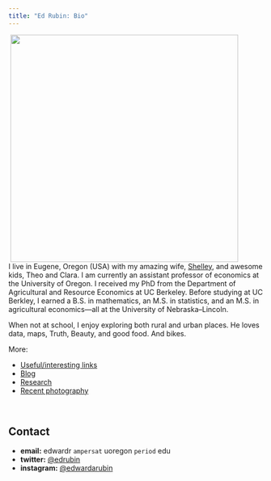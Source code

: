 ```yaml
---
title: "Ed Rubin: Bio"
---
```


<img align="right" src="Photos/kidsRedwoods.jpg" width = "450" HSPACE = "50">

<br>

I live in Eugene, Oregon (USA) with my amazing wife, [Shelley](http://yourwritinghelper.com), and awesome kids, Theo and Clara. I am currently an assistant professor of economics at the University of Oregon. I received my PhD from the Department of Agricultural and Resource Economics at UC Berkeley. Before studying at UC Berkley, I earned a B.S. in mathematics, an M.S. in statistics, and an M.S. in agricultural economics—all at the University of Nebraska–Lincoln.

When not at school, I enjoy exploring both rural and urban places. He loves data, maps, Truth, Beauty, and good food. And bikes.

More:

- [Useful/interesting links](links.html)
- [Blog](blog.html)
- [Research](research.html)
- [Recent photography](https://instagram.com/edwardarubin/)

<br>

## Contact

- __email:__ edwardr `ampersat` uoregon `period` edu
- __twitter:__ [\@edrubin](https://twitter.com/edrubin)
- __instagram:__ [\@edwardarubin](https://instagram.com/edwardarubin/)

<br>

<!-- ![](Photos/theoAndEd.jpg) -->
